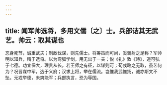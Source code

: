 ```yaml
---
---
---
```

title: 闻军帅选将，多用文儒〔之〕士。兵部诘其无武艺。帅云：取其谋也
---



忘身死节，诚重武夫；制敌伐谋，则先儒士。将筹策而可尚，奚骑射之足称？军帅明以知兵，精于选将。以为弯弧学剑，用无出于一夫；悦《礼》敦《诗》，道可弘于七德。功宜保大，理贵从长。若王师之有征，以谋则可；苟戎略之无取，虽艺何为？况晋谋中军，选于义府；汉求上将，举在儒流。岂惟我武惟扬，诚亦斯文不坠。元戎举德，未爽能军；兵部执言，恐为辱国。